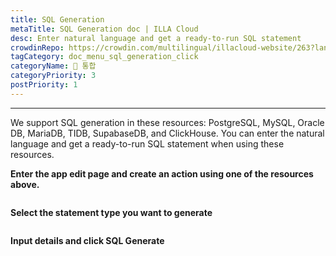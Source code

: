 ```yaml
---
title: SQL Generation
metaTitle: SQL Generation doc | ILLA Cloud
desc: Enter natural language and get a ready-to-run SQL statement
crowdinRepo: https://crowdin.com/multilingual/illacloud-website/263?languages=en&filter=basic&value=0
tagCategory: doc_menu_sql_generation_click
categoryName: 🔨 통합
categoryPriority: 3
postPriority: 1
---
```


* * *

<Heading hidden>SQL Generation</Heading>

We support SQL generation in these resources: PostgreSQL, MySQL, Oracle DB, MariaDB, TIDB, SupabaseDB, and ClickHouse. You can enter the natural language and get a ready-to-run SQL statement when using these resources. 

**Enter the app edit page and create an action using one of the resources above.** 

<img src='https://cdn.illacloud.com/official-website/img/docs/assemble/sql_generate.png' alt="" />

**Select the statement type you want to generate**

<img src='https://cdn.illacloud.com/official-website/img/docs/assemble/sql_generate(1).gif' alt="" />

**Input details and click SQL Generate**

<img src='https://cdn.illacloud.com/official-website/img/docs/assemble/sql_generate(2).png' alt="" />
